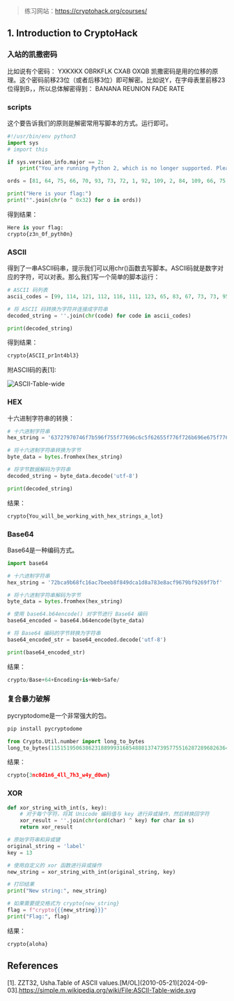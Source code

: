 
<WordCount>

> 练习网站：https://cryptohack.org/courses/

## 1. Introduction to CryptoHack

### 入站的凯撒密码

比如说有个密码：
YXKXKX OBRKFLK CXAB OXQB
凯撒密码是用的位移的原理。这个密码前移23位（或者后移3位）即可解密。比如说Y，在字母表里前移23位得到B，，所以总体解密得到：
BANANA REUNION FADE RATE



### scripts

这个要告诉我们的原则是解密常用写脚本的方式。运行即可。
```python
#!/usr/bin/env python3
import sys
# import this

if sys.version_info.major == 2:
    print("You are running Python 2, which is no longer supported. Please update to Python 3.")

ords = [81, 64, 75, 66, 70, 93, 73, 72, 1, 92, 109, 2, 84, 109, 66, 75, 70, 90, 2, 92, 79]

print("Here is your flag:")
print("".join(chr(o ^ 0x32) for o in ords))
```
得到结果：
```python
Here is your flag:
crypto{z3n_0f_pyth0n}
```

### ASCII

得到了一串ASCII码串，提示我们可以用chr()函数去写脚本。ASCII码就是数字对应的字符，可以对表。那么我们写一个简单的脚本运行：
```python
# ASCII 码列表
ascii_codes = [99, 114, 121, 112, 116, 111, 123, 65, 83, 67, 73, 73, 95, 112, 114, 49, 110, 116, 52, 98, 108, 51, 125]

# 将 ASCII 码转换为字符并连接成字符串
decoded_string = ''.join(chr(code) for code in ascii_codes)

print(decoded_string)
```

得到结果：
```python
crypto{ASCII_pr1nt4bl3}
```

附ASCII码的表[1]:

![ASCII-Table-wide](https://github.com/user-attachments/assets/7fac9d30-f446-4b12-bf2a-d8786d68807b)


### HEX

十六进制字符串的转换：
```python
# 十六进制字符串
hex_string = '63727970746f7b596f755f77696c6c5f62655f776f726b696e675f776974685f6865785f737472696e67735f615f6c6f747d'

# 将十六进制字符串转换为字节
byte_data = bytes.fromhex(hex_string)

# 将字节数据解码为字符串
decoded_string = byte_data.decode('utf-8')

print(decoded_string)
```
结果：
```python
crypto{You_will_be_working_with_hex_strings_a_lot}
```

### Base64

Base64是一种编码方式。
```python
import base64

# 十六进制字符串
hex_string = '72bca9b68fc16ac7beeb8f849dca1d8a783e8acf9679bf9269f7bf'

# 将十六进制字符串解码为字节
byte_data = bytes.fromhex(hex_string)

# 使用 base64.b64encode() 对字节进行 Base64 编码
base64_encoded = base64.b64encode(byte_data)

# 将 Base64 编码的字节转换为字符串
base64_encoded_str = base64_encoded.decode('utf-8')

print(base64_encoded_str)
```
结果：
```python
crypto/Base+64+Encoding+is+Web+Safe/
```

### 复合暴力破解

pycryptodome是一个非常强大的包。

```bash
pip install pycryptodome
```

```python
from Crypto.Util.number import long_to_bytes
long_to_bytes(11515195063862318899931685488813747395775516287289682636499965282714637259206269).decode()
```

结果：
```python
crypto{3nc0d1n6_4ll_7h3_w4y_d0wn}
```

### XOR
```python
def xor_string_with_int(s, key):
    # 对于每个字符，将其 Unicode 编码值与 key 进行异或操作，然后转换回字符
    xor_result = ''.join(chr(ord(char) ^ key) for char in s)
    return xor_result

# 原始字符串和异或键
original_string = 'label'
key = 13

# 使用自定义的 xor 函数进行异或操作
new_string = xor_string_with_int(original_string, key)

# 打印结果
print("New string:", new_string)

# 如果需要提交格式为 crypto{new_string}
flag = f"crypto{{{new_string}}}"
print("Flag:", flag)
```
结果：
```python
crypto{aloha}
```


## References

[1].  ZZT32, Usha.Table of ASCII values.\[M/OL\](2010-05-21)\[2024-09-03\].https://simple.m.wikipedia.org/wiki/File:ASCII-Table-wide.svg

</WordCount>